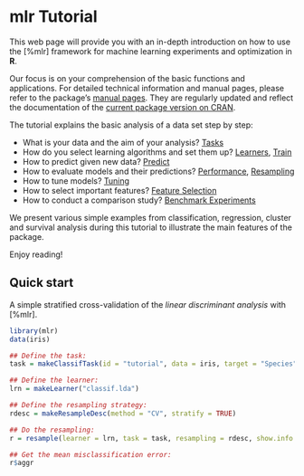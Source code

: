 # mlr Tutorial

This web page will provide you with an in-depth introduction on how to
use the [%mlr] framework for machine learning experiments and
optimization in **R**.

Our focus is on your comprehension of the basic functions and applications.
For detailed technical information and manual pages, please refer to the package's
[manual pages](http://berndbischl.github.io/mlr/man/).
They are regularly updated and reflect the documentation of the
[current package version on CRAN](http://cran.r-project.org/web/packages/mlr/index.html).


The tutorial explains the basic analysis of a data set step by step:

* What is your data and the aim of your analysis? [Tasks](task.md)
* How do you select learning algorithms and set them up? [Learners](learner.md), [Train](train.md)
* How to predict given new data? [Predict](predict.md)
* How to evaluate models and their predictions? [Performance](performance.md), [Resampling](resample.md)
* How to tune models? [Tuning](tune.md)
* How to select important features? [Feature Selection](feature_selection.md)
* How to conduct a comparison study? [Benchmark Experiments](benchmark_experiments.md)

We present various simple examples from classification, regression, cluster and survival
analysis during this tutorial to illustrate the main features of the
package.

Enjoy reading!


## Quick start

A simple stratified cross-validation of the *linear discriminant analysis* with [%mlr].
```r
library(mlr)
data(iris)

## Define the task:
task = makeClassifTask(id = "tutorial", data = iris, target = "Species")

## Define the learner:
lrn = makeLearner("classif.lda")

## Define the resampling strategy:
rdesc = makeResampleDesc(method = "CV", stratify = TRUE)

## Do the resampling:
r = resample(learner = lrn, task = task, resampling = rdesc, show.info = FALSE)

## Get the mean misclassification error:
r$aggr
```
